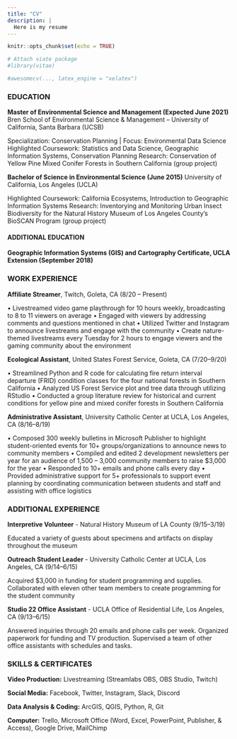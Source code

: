 ```yaml
---
title: "CV"
description: |
  Here is my resume
---
```


```r
knitr::opts_chunk$set(echo = TRUE)

# Attach viate package
#library(vitae)

#awesomecv(..., latex_engine = "xelatex")
```

### EDUCATION 
**Master of Environmental Science and Management (Expected June 2021)**
Bren School of Environmental Science & Management – University of California, Santa Barbara (UCSB)

Specialization: Conservation Planning | Focus: Environmental Data Science
Highlighted Coursework: Statistics and Data Science, Geographic Information Systems, Conservation Planning
Research: Conservation of Yellow Pine Mixed Conifer Forests in Southern California (group project)

**Bachelor of Science in Environmental Science (June 2015)** 
University of California, Los Angeles (UCLA)	

Highlighted Coursework: California Ecosystems, Introduction to Geographic Information Systems
Research: Inventorying and Monitoring Urban Insect Biodiversity for the Natural History Museum of Los Angeles County’s BioSCAN Program (group project)

#### ADDITIONAL EDUCATION
**Geographic Information Systems (GIS) and Cartography Certificate, UCLA Extension (September 2018)**
					                             
### WORK EXPERIENCE
**Affiliate Streamer**, Twitch, Goleta, CA (8/20 – Present)

•	Livestreamed video game playthrough for 10 hours weekly, broadcasting to 8 to 11 viewers on average
•	Engaged with viewers by addressing comments and questions mentioned in chat
•	Utilized Twitter and Instagram to announce livestreams and engage with the community
•	Create nature-themed livestreams every Tuesday for 2 hours to engage viewers and the gaming community about the environment

**Ecological Assistant**, United States Forest Service, Goleta, CA (7/20–9/20)

•	Streamlined Python and R code for calculating fire return interval departure (FRID) condition classes for the four national forests in Southern California
•	Analyzed US Forest Service plot and tree data through utilizing RStudio
•	Conducted a group literature review for historical and current conditions for yellow pine and mixed conifer forests in Southern California

**Administrative Assistant**, University Catholic Center at UCLA, Los Angeles, CA (8/16–8/19)

•	Composed 300 weekly bulletins in Microsoft Publisher to highlight student-oriented events for 10+ groups/organizations to announce news to community members
•	Compiled and edited 2 development newsletters per year for an audience of 1,500 – 3,000 community members to raise $3,000 for the year
•	Responded to 10+ emails and phone calls every day
•	Provided administrative support for 5+ professionals to support event planning by coordinating communication between students and staff and assisting with office logistics

### ADDITIONAL EXPERIENCE
**Interpretive Volunteer** - Natural History Museum of LA County (9/15–3/19)

Educated a variety of guests about specimens and artifacts on display throughout the museum

**Outreach Student Leader** - University Catholic Center at UCLA, Los Angeles, CA (9/14–6/15)

Acquired $3,000 in funding for student programming and supplies. Collaborated with eleven other team members to create programming for the student community

**Studio 22 Office Assistant** - UCLA Office of Residential Life, Los Angeles, CA (9/13–6/15)

Answered inquiries through 20 emails and phone calls per week. Organized paperwork for funding and TV production. Supervised a team of other office assistants with schedules and tasks.

### SKILLS & CERTIFICATES
**Video Production:** Livestreaming (Streamlabs OBS, OBS Studio, Twitch)

**Social Media:** Facebook, Twitter, Instagram, Slack, Discord

**Data Analysis & Coding:** ArcGIS, QGIS, Python, R, Git

**Computer:** Trello, Microsoft Office (Word, Excel, PowerPoint, Publisher, & Access), Google Drive, MailChimp
